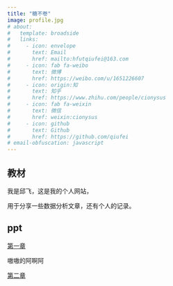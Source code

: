 ```yaml
---
title: "糖不卷"
image: profile.jpg
# about:
#   template: broadside
#   links:
#     - icon: envelope
#       text: Email
#       href: mailto:hfutqiufei@163.com
#     - icon: fab fa-weibo
#       text: 微博
#       href: https://weibo.com/u/1651226607
#     - icon: origin:知
#       text: 知乎
#       href: https://www.zhihu.com/people/cionysus
#     - icon: fab fa-weixin
#       text: 微信
#       href: weixin:cionysus
#     - icon: github
#       text: Github
#       href: https://github.com/qiufei
# email-obfuscation: javascript
---
```



## 教材

我是邱飞，这是我的个人网站，

用于分享一些数据分析文章，还有个人的记录。



## ppt


<a href="./html/tt.html"> 第一章 </a>

嗷嗷的阿啊阿


<a href="./html/seconde.html"> 第二章 </a>